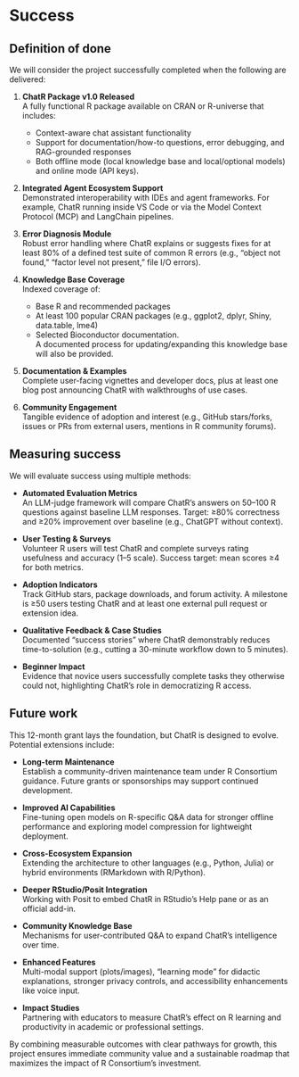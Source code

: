 # Success
<!--
Projects should have a definition of done that is measurable, and a
thorough understanding going in of what the risks are to delivery
-->

## Definition of done
<!--
What does success look like?
-->
We will consider the project successfully completed when the following are delivered:

1. **ChatR Package v1.0 Released**  
   A fully functional R package available on CRAN or R-universe that includes:  
   - Context-aware chat assistant functionality  
   - Support for documentation/how-to questions, error debugging, and RAG-grounded responses  
   - Both offline mode (local knowledge base and local/optional models) and online mode (API keys).  

2. **Integrated Agent Ecosystem Support**  
   Demonstrated interoperability with IDEs and agent frameworks. For example, ChatR running inside VS Code or via the Model Context Protocol (MCP) and LangChain pipelines.  

3. **Error Diagnosis Module**  
   Robust error handling where ChatR explains or suggests fixes for at least 80% of a defined test suite of common R errors (e.g., “object not found,” “factor level not present,” file I/O errors).  

4. **Knowledge Base Coverage**  
   Indexed coverage of:  
   - Base R and recommended packages  
   - At least 100 popular CRAN packages (e.g., ggplot2, dplyr, Shiny, data.table, lme4)  
   - Selected Bioconductor documentation.  
   A documented process for updating/expanding this knowledge base will also be provided.  

5. **Documentation & Examples**  
   Complete user-facing vignettes and developer docs, plus at least one blog post announcing ChatR with walkthroughs of use cases.  

6. **Community Engagement**  
   Tangible evidence of adoption and interest (e.g., GitHub stars/forks, issues or PRs from external users, mentions in R community forums).  

## Measuring success
<!--
How will we know when success is achieved, what markers can we use
along the way
-->
We will evaluate success using multiple methods:

- **Automated Evaluation Metrics**  
  An LLM-judge framework will compare ChatR’s answers on 50–100 R questions against baseline LLM responses. Target: ≥80% correctness and ≥20% improvement over baseline (e.g., ChatGPT without context).  

- **User Testing & Surveys**  
  Volunteer R users will test ChatR and complete surveys rating usefulness and accuracy (1–5 scale). Success target: mean scores ≥4 for both metrics.  

- **Adoption Indicators**  
  Track GitHub stars, package downloads, and forum activity. A milestone is ≥50 users testing ChatR and at least one external pull request or extension idea.  

- **Qualitative Feedback & Case Studies**  
  Documented “success stories” where ChatR demonstrably reduces time-to-solution (e.g., cutting a 30-minute workflow down to 5 minutes).  

- **Beginner Impact**  
  Evidence that novice users successfully complete tasks they otherwise could not, highlighting ChatR’s role in democratizing R access.  

## Future work
<!--
How could this be extended / developed in the future by yourself
and/or the community in general?
-->
This 12-month grant lays the foundation, but ChatR is designed to evolve. Potential extensions include:

- **Long-term Maintenance**  
  Establish a community-driven maintenance team under R Consortium guidance. Future grants or sponsorships may support continued development.  

- **Improved AI Capabilities**  
  Fine-tuning open models on R-specific Q&A data for stronger offline performance and exploring model compression for lightweight deployment.  

- **Cross-Ecosystem Expansion**  
  Extending the architecture to other languages (e.g., Python, Julia) or hybrid environments (RMarkdown with R/Python).  

- **Deeper RStudio/Posit Integration**  
  Working with Posit to embed ChatR in RStudio’s Help pane or as an official add-in.  

- **Community Knowledge Base**  
  Mechanisms for user-contributed Q&A to expand ChatR’s intelligence over time.  

- **Enhanced Features**  
  Multi-modal support (plots/images), “learning mode” for didactic explanations, stronger privacy controls, and accessibility enhancements like voice input.  

- **Impact Studies**  
  Partnering with educators to measure ChatR’s effect on R learning and productivity in academic or professional settings.  

By combining measurable outcomes with clear pathways for growth, this project ensures immediate community value and a sustainable roadmap that maximizes the impact of R Consortium’s investment.
